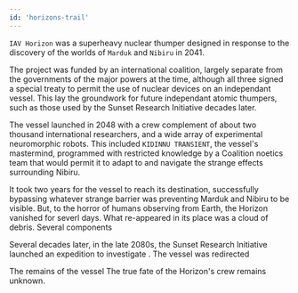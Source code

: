 ```yaml
---
id: 'horizons-trail'
---
```



`IAV Horizon` was a superheavy nuclear thumper designed in response to the discovery of the worlds of `Marduk` and `Nibiru` in 2041.

The project was funded by an international coalition, largely separate from the governments of the major powers at the time, although all three signed a special treaty to permit the use of nuclear devices on an independant vessel. This lay the groundwork for future independant atomic thumpers, such as those used by the Sunset Research Initiative decades later.

The vessel launched in 2048 with a crew complement of about two thousand international researchers, and a wide array of experimental neuromorphic robots. This included `KIDINNU TRANSIENT`, the vessel's mastermind, programmed with restricted knowledge by a Coalition noetics team that would permit it to adapt to and navigate the strange effects surrounding Nibiru.

It took two years for the vessel to reach its destination, successfully bypassing whatever strange barrier was preventing Marduk and Nibiru to be visible. But, to the horror of humans observing from Earth, the Horizon vanished for severl days. What re-appeared in its place was a cloud of debris. Several components

Several decades later, in the late 2080s, the Sunset Research Initiative launched an expedition to investigate . The vessel was redirected

The remains of the vessel The true fate of the Horizon's crew remains unknown.